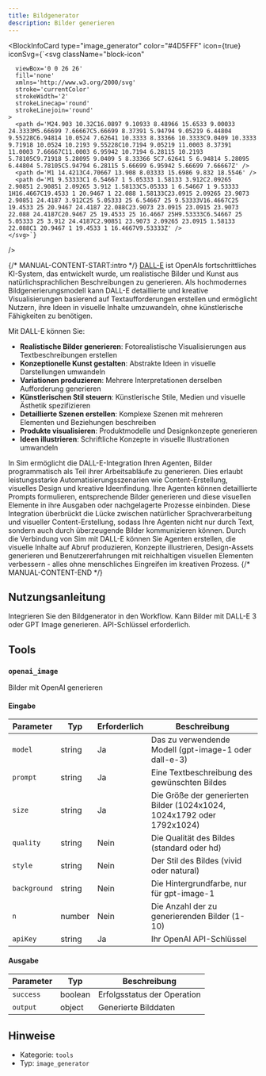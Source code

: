 ```yaml
---
title: Bildgenerator
description: Bilder generieren
---
```



<BlockInfoCard 
  type="image_generator"
  color="#4D5FFF"
  icon={true}
  iconSvg={`<svg className="block-icon"
      
      
      
      viewBox='0 0 26 26'
      fill='none'
      xmlns='http://www.w3.org/2000/svg'
      stroke='currentColor'
      strokeWidth='2'
      strokeLinecap='round'
      strokeLinejoin='round'
    >
      <path d='M24.903 10.32C16.0897 9.10933 8.48966 15.6533 9.00033 24.3333M5.66699 7.66667C5.66699 8.37391 5.94794 9.05219 6.44804 9.55228C6.94814 10.0524 7.62641 10.3333 8.33366 10.3333C9.0409 10.3333 9.71918 10.0524 10.2193 9.55228C10.7194 9.05219 11.0003 8.37391 11.0003 7.66667C11.0003 6.95942 10.7194 6.28115 10.2193 5.78105C9.71918 5.28095 9.0409 5 8.33366 5C7.62641 5 6.94814 5.28095 6.44804 5.78105C5.94794 6.28115 5.66699 6.95942 5.66699 7.66667Z' />
      <path d='M1 14.4213C4.70667 13.908 8.03333 15.6986 9.832 18.5546' />
      <path d='M1 9.53333C1 6.54667 1 5.05333 1.58133 3.912C2.09265 2.90851 2.90851 2.09265 3.912 1.58133C5.05333 1 6.54667 1 9.53333 1H16.4667C19.4533 1 20.9467 1 22.088 1.58133C23.0915 2.09265 23.9073 2.90851 24.4187 3.912C25 5.05333 25 6.54667 25 9.53333V16.4667C25 19.4533 25 20.9467 24.4187 22.088C23.9073 23.0915 23.0915 23.9073 22.088 24.4187C20.9467 25 19.4533 25 16.4667 25H9.53333C6.54667 25 5.05333 25 3.912 24.4187C2.90851 23.9073 2.09265 23.0915 1.58133 22.088C1 20.9467 1 19.4533 1 16.4667V9.53333Z' />
    </svg>`}
/>

{/* MANUAL-CONTENT-START:intro */}
[DALL-E](https://openai.com/dall-e-3) ist OpenAIs fortschrittliches KI-System, das entwickelt wurde, um realistische Bilder und Kunst aus natürlichsprachlichen Beschreibungen zu generieren. Als hochmodernes Bildgenerierungsmodell kann DALL-E detaillierte und kreative Visualisierungen basierend auf Textaufforderungen erstellen und ermöglicht Nutzern, ihre Ideen in visuelle Inhalte umzuwandeln, ohne künstlerische Fähigkeiten zu benötigen.

Mit DALL-E können Sie:

- **Realistische Bilder generieren**: Fotorealistische Visualisierungen aus Textbeschreibungen erstellen
- **Konzeptionelle Kunst gestalten**: Abstrakte Ideen in visuelle Darstellungen umwandeln
- **Variationen produzieren**: Mehrere Interpretationen derselben Aufforderung generieren
- **Künstlerischen Stil steuern**: Künstlerische Stile, Medien und visuelle Ästhetik spezifizieren
- **Detaillierte Szenen erstellen**: Komplexe Szenen mit mehreren Elementen und Beziehungen beschreiben
- **Produkte visualisieren**: Produktmodelle und Designkonzepte generieren
- **Ideen illustrieren**: Schriftliche Konzepte in visuelle Illustrationen umwandeln

In Sim ermöglicht die DALL-E-Integration Ihren Agenten, Bilder programmatisch als Teil ihrer Arbeitsabläufe zu generieren. Dies erlaubt leistungsstarke Automatisierungsszenarien wie Content-Erstellung, visuelles Design und kreative Ideenfindung. Ihre Agenten können detaillierte Prompts formulieren, entsprechende Bilder generieren und diese visuellen Elemente in ihre Ausgaben oder nachgelagerte Prozesse einbinden. Diese Integration überbrückt die Lücke zwischen natürlicher Sprachverarbeitung und visueller Content-Erstellung, sodass Ihre Agenten nicht nur durch Text, sondern auch durch überzeugende Bilder kommunizieren können. Durch die Verbindung von Sim mit DALL-E können Sie Agenten erstellen, die visuelle Inhalte auf Abruf produzieren, Konzepte illustrieren, Design-Assets generieren und Benutzererfahrungen mit reichhaltigen visuellen Elementen verbessern - alles ohne menschliches Eingreifen im kreativen Prozess.
{/* MANUAL-CONTENT-END */}

## Nutzungsanleitung

Integrieren Sie den Bildgenerator in den Workflow. Kann Bilder mit DALL-E 3 oder GPT Image generieren. API-Schlüssel erforderlich.

## Tools

### `openai_image`

Bilder mit OpenAI generieren

#### Eingabe

| Parameter | Typ | Erforderlich | Beschreibung |
| --------- | ---- | -------- | ----------- |
| `model` | string | Ja | Das zu verwendende Modell \(gpt-image-1 oder dall-e-3\) |
| `prompt` | string | Ja | Eine Textbeschreibung des gewünschten Bildes |
| `size` | string | Ja | Die Größe der generierten Bilder \(1024x1024, 1024x1792 oder 1792x1024\) |
| `quality` | string | Nein | Die Qualität des Bildes \(standard oder hd\) |
| `style` | string | Nein | Der Stil des Bildes \(vivid oder natural\) |
| `background` | string | Nein | Die Hintergrundfarbe, nur für gpt-image-1 |
| `n` | number | Nein | Die Anzahl der zu generierenden Bilder \(1-10\) |
| `apiKey` | string | Ja | Ihr OpenAI API-Schlüssel |

#### Ausgabe

| Parameter | Typ | Beschreibung |
| --------- | ---- | ----------- |
| `success` | boolean | Erfolgsstatus der Operation |
| `output` | object | Generierte Bilddaten |

## Hinweise

- Kategorie: `tools`
- Typ: `image_generator`
